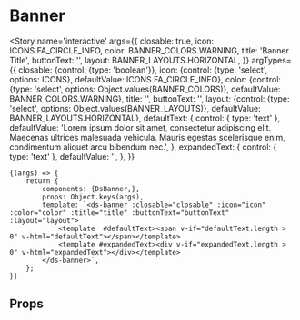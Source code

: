 
<Meta title='components/Banner' component={DsBanner}/>

# Banner

<Story name='interactive'
       args={{
           closable: true,
           icon: ICONS.FA_CIRCLE_INFO,
           color: BANNER_COLORS.WARNING,
           title: 'Banner Title',
           buttonText: '',
           layout: BANNER_LAYOUTS.HORIZONTAL,
       }}
       argTypes={{
           closable: {control: {type: 'boolean'}},
           icon: {control: {type: 'select', options: ICONS}, defaultValue: ICONS.FA_CIRCLE_INFO},
           color: {control: {type: 'select', options: Object.values(BANNER_COLORS)}, defaultValue: BANNER_COLORS.WARNING},
           title: '',
           buttonText: '',
           layout: {control: {type: 'select', options: Object.values(BANNER_LAYOUTS)}, defaultValue: BANNER_LAYOUTS.HORIZONTAL},
           defaultText: {
               control: { type: 'text' },
               defaultValue: 'Lorem ipsum dolor sit amet, consectetur adipiscing elit. Maecenas ultrices malesuada vehicula. Mauris egestas scelerisque enim, condimentum aliquet arcu bibendum nec.',
           },
           expandedText: {
               control: { type: 'text' },
               defaultValue: '',
           },
       }}
>
    {(args) => {
        return {
            components: {DsBanner,},
            props: Object.keys(args),
            template: `<ds-banner :closable="closable" :icon="icon" :color="color" :title="title" :buttonText="buttonText" :layout="layout">
                <template  #defaultText><span v-if="defaultText.length > 0" v-html="defaultText"></span></template>
                <template #expandedText><div v-if="expandedText.length > 0" v-html="expandedText"></div></template>
            </ds-banner>`,
        };
    }}
</Story>

## Props

<Props of={DsBanner}/>
